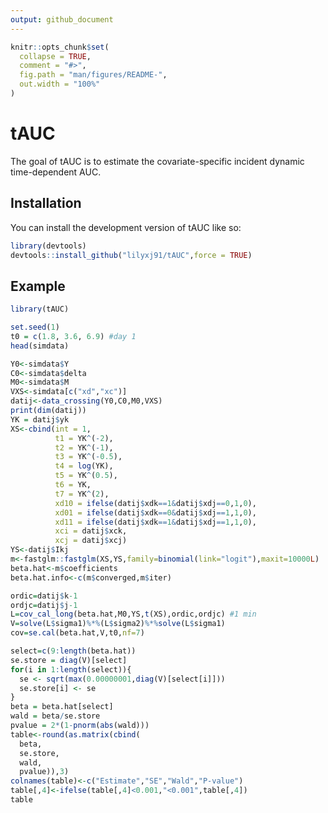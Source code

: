 ```yaml
---
output: github_document
---
```


<!-- README.md is generated from README.Rmd. Please edit that file -->

```r
knitr::opts_chunk$set(
  collapse = TRUE,
  comment = "#>",
  fig.path = "man/figures/README-",
  out.width = "100%"
)
```

# tAUC

<!-- badges: start -->
<!-- badges: end -->

The goal of tAUC is to estimate the covariate-specific incident dynamic time-dependent AUC.

## Installation

You can install the development version of tAUC like so:

``` r
library(devtools)
devtools::install_github("lilyxj91/tAUC",force = TRUE)
```

## Example

```r
library(tAUC)
```

```r

set.seed(1)
t0 = c(1.8, 3.6, 6.9) #day 1
head(simdata)

```

```r
Y0<-simdata$Y
C0<-simdata$delta
M0<-simdata$M
VXS<-simdata[c("xd","xc")]
datij<-data_crossing(Y0,C0,M0,VXS)
print(dim(datij))
YK = datij$yk
XS<-cbind(int = 1,
          t1 = YK^(-2),
          t2 = YK^(-1),
          t3 = YK^(-0.5),
          t4 = log(YK),
          t5 = YK^(0.5),
          t6 = YK,
          t7 = YK^(2),
          xd10 = ifelse(datij$xdk==1&datij$xdj==0,1,0),
          xd01 = ifelse(datij$xdk==0&datij$xdj==1,1,0),
          xd11 = ifelse(datij$xdk==1&datij$xdj==1,1,0),
          xci = datij$xck,
          xcj = datij$xcj)
YS<-datij$Ikj
m<-fastglm::fastglm(XS,YS,family=binomial(link="logit"),maxit=10000L)
beta.hat<-m$coefficients
beta.hat.info<-c(m$converged,m$iter)
```

```r
ordic=datij$k-1
ordjc=datij$j-1
L=cov_cal_long(beta.hat,M0,YS,t(XS),ordic,ordjc) #1 min
V=solve(L$sigma1)%*%(L$sigma2)%*%solve(L$sigma1)
cov=se.cal(beta.hat,V,t0,nf=7)
```

```r
select=c(9:length(beta.hat))
se.store = diag(V)[select]
for(i in 1:length(select)){
  se <- sqrt(max(0.00000001,diag(V)[select[i]]))
  se.store[i] <- se
}
beta = beta.hat[select]
wald = beta/se.store
pvalue = 2*(1-pnorm(abs(wald)))
table<-round(as.matrix(cbind(
  beta,
  se.store,
  wald,
  pvalue)),3)
colnames(table)<-c("Estimate","SE","Wald","P-value")
table[,4]<-ifelse(table[,4]<0.001,"<0.001",table[,4])
table
```


